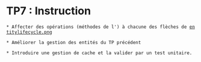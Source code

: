 = TP7 : Instruction =

 * Affecter des opérations (méthodes de l'{{{EntityManager}}}) à chacune des flèches de [http://code.google.com/p/tpsoflfo/downloads/detail?name=entitylifecycle.png entitylifecycle.png ]

 * Améliorer la gestion des entités du TP précédent

 * Introduire une gestion de cache et la valider par un test unitaire. 